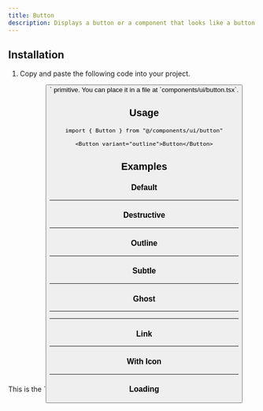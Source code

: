 ```yaml
---
title: Button
description: Displays a button or a component that looks like a button.
---
```


<ComponentExample src="/components/examples/button/demo.tsx">
  <ButtonDemo />
</ComponentExample>

## Installation

1. Copy and paste the following code into your project.

<ComponentSource src="/components/ui/button.tsx" />

<Callout>
  This is the `<Button />` primitive. You can place it in a file at
  `components/ui/button.tsx`.
</Callout>

## Usage

```tsx
import { Button } from "@/components/ui/button"
```

```tsx
<Button variant="outline">Button</Button>
```

## Examples

### Default

<ComponentExample src="/components/examples/button/demo.tsx">
  <ButtonDemo />
</ComponentExample>

---

### Destructive

<ComponentExample src="/components/examples/button/destructive.tsx">
  <ButtonDestructive />
</ComponentExample>

---

### Outline

<ComponentExample src="/components/examples/button/outline.tsx">
  <ButtonOutline />
</ComponentExample>

---

### Subtle

<ComponentExample src="/components/examples/button/subtle.tsx">
  <ButtonSubtle />
</ComponentExample>

---

### Ghost

<ComponentExample src="/components/examples/button/ghost.tsx">
  <ButtonGhost />
</ComponentExample>

---

---
### Link

<ComponentExample src="/components/examples/button/link.tsx">
  <ButtonLink />
</ComponentExample>

---

### With Icon

<ComponentExample src="/components/examples/button/with-icon.tsx">
  <ButtonWithIcon />
</ComponentExample>

---

### Loading

<ComponentExample src="/components/examples/button/loading.tsx">
  <ButtonLoading />
</ComponentExample>
